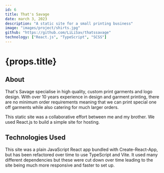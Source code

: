 ---
id: 6
title: That's Savage
date: march 3, 2023
description: "A static site for a small printing business"
image: "images/project/shirts.jpg"
github: "https://github.com/LiLiSav/thatssavage"
technology: ["React.js", "TypeScript", "SCSS"]
---

# {props.title}

## About

That's Savage specialise in high quality, custom print garments and logo design. With over 10 years experience in design and garment printing, there are no minimum order requirements meaning that we can print special one off garments while also catering for much larger orders.

This static site was a collaborative effort between me and my brother. We used React.js to build a simple site for hosting.

## Technologies Used

This site was a plain JavaScript React app bundled with Create-React-App, but has been refactored over time to use TypeScript and Vite. It used many different dependencies but these were cut down over time leading to the site being much more responsive and faster to set up.
